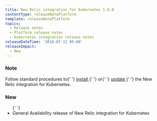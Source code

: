 ```yaml
---
title: New Relic integration for Kubernetes 1.0.0
contentType: releaseNotePlatform
template: releaseNotePlatform
topics:
  - Release notes
  - Platform release notes
  - Kubernetes integration release notes
releaseDateTime: '2018-07-12 05:00'
releaseImpact:
  - New
---
```


<div>
  <h3>Note</h3>
  <p>
    Follow standard procedures to{' '}
    <a href="https://docs.newrelic.com/docs/integrations/host-integrations/host-integrations-list/kubernetes-monitoring-integration#install">
      install
    </a>{' '}
    or{' '}
    <a href="https://docs.newrelic.com/docs/integrations/host-integrations/host-integrations-list/kubernetes-monitoring-integration#update">
      update
    </a>{' '}
    the New Relic integration for Kubernetes.
  </p>
  <p />
  <h3>New</h3>
  <ul>
    {' '}
    <li>
      General Availability release of New Relic integration for Kubernetes
    </li>
  </ul>
</div>
